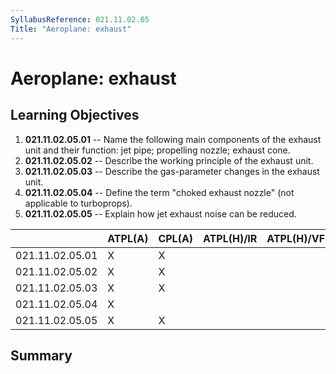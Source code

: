 ```yaml
---
SyllabusReference: 021.11.02.05
Title: "Aeroplane: exhaust"
---
```


# Aeroplane: exhaust

## Learning Objectives

1.  **021.11.02.05.01** -- Name the following main components of the exhaust unit
    and their function: jet pipe; propelling nozzle; exhaust cone.
2.  **021.11.02.05.02** -- Describe the working principle of the exhaust unit.
3.  **021.11.02.05.03** -- Describe the gas-parameter changes in the exhaust
    unit.
4.  **021.11.02.05.04** -- Define the term "choked exhaust nozzle" (not
    applicable to turboprops).
5.  **021.11.02.05.05** -- Explain how jet exhaust noise can be reduced.

|                 | ATPL(A) | CPL(A) | ATPL(H)/IR | ATPL(H)/VFR | CPL(H) | IR  | CBIR(A) |
| --------------- | ------- | ------ | ---------- | ----------- | ------ | --- | ------- |
| 021.11.02.05.01 | X       | X      |            |             |        |     |         |
| 021.11.02.05.02 | X       | X      |            |             |        |     |         |
| 021.11.02.05.03 | X       | X      |            |             |        |     |         |
| 021.11.02.05.04 | X       |        |            |             |        |     |         |
| 021.11.02.05.05 | X       | X      |            |             |        |     |         |

## Summary
